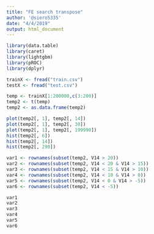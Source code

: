 ```yaml
---
title: "FE search transpose"
author: '@siero5335'
date: "4/4/2019"
output: html_document
---
```


```r
library(data.table)
library(caret)
library(lightgbm)
library(pROC)
library(dplyr)
```

```r
trainX <- fread("train.csv")
testX <- fread("test.csv")
```


```r
temp <- trainX[1:200000,c(3:200)]
temp2 <- t(temp)
temp2 <- as.data.frame(temp2)
```

```r
plot(temp2[, 1], temp2[, 14])
plot(temp2[, 1], temp2[, 30])
plot(temp2[, 1], temp2[, 199990])
hist(temp2[, 6])
hist(temp2[, 14])
hist(temp2[, 290])
```

```r
var1 <- rownames(subset(temp2, V14 > 20))
var2 <- rownames(subset(temp2, V14 < 20 & V14 > 15))
var3 <- rownames(subset(temp2, V14 < 15 & V14 > 10))
var4 <- rownames(subset(temp2, V14 < 10 & V14 > 0))
var5 <- rownames(subset(temp2, V14 < 0 & V14 > -5))
var6 <- rownames(subset(temp2, V14 < -5))
```

```r
var1 
var2
var3
var4
var5
var6
```